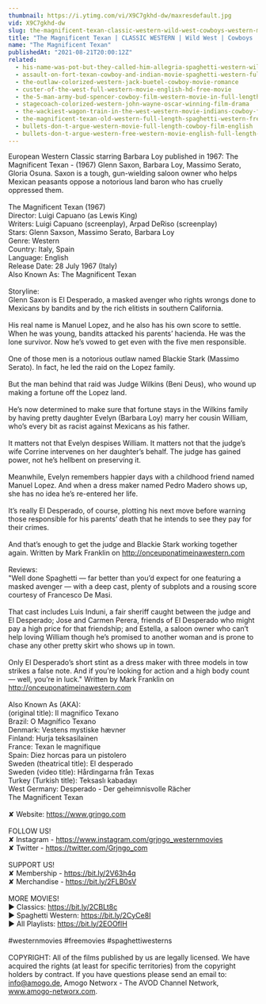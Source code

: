```yaml
---
thumbnail: https://i.ytimg.com/vi/X9C7gkhd-dw/maxresdefault.jpg
vid: X9C7gkhd-dw
slug: the-magnificent-texan-classic-western-wild-west-cowboys-western-movie-english
title: "The Magnificent Texan | CLASSIC WESTERN | Wild West | Cowboys | Western Movie | English"
name: "The Magnificent Texan"
publishedAt: "2021-08-21T20:00:12Z"
related:
  - his-name-was-pot-but-they-called-him-allegria-spaghetti-western-wild-west-film-full-movie
  - assault-on-fort-texan-cowboy-and-indian-movie-spaghetti-western-full-movie-western-movies
  - the-outlaw-colorized-western-jack-buetel-cowboy-movie-romance
  - custer-of-the-west-full-western-movie-english-hd-free-movie
  - the-5-man-army-bud-spencer-cowboy-film-western-movie-in-full-length
  - stagecoach-colorized-western-john-wayne-oscar-winning-film-drama
  - the-wackiest-wagon-train-in-the-west-western-movie-indians-cowboy-film-full-length
  - the-magnificent-texan-old-western-full-length-spaghetti-western-free-youtube-movie
  - bullets-don-t-argue-western-movie-full-length-cowboy-film-english
  - bullets-don-t-argue-western-free-western-movie-english-full-length-feature-film
---
```


European Western Classic starring Barbara Loy published in 1967: The Magnificent Texan - (1967) Glenn Saxon, Barbara Loy, Massimo Serato, Gloria Osuna. Saxon is a tough, gun-wielding saloon owner who helps Mexican peasants oppose a notorious land baron who has cruelly oppressed them.<br />
<br />
The Magnificent Texan (1967)<br />
Director: Luigi Capuano (as Lewis King)<br />
Writers: Luigi Capuano (screenplay), Arpad DeRiso (screenplay) <br />
Stars: Glenn Saxson, Massimo Serato, Barbara Loy <br />
Genre: Western <br />
Country: Italy, Spain<br />
Language: English<br />
Release Date: 28 July 1967 (Italy)<br />
Also Known As: The Magnificent Texan <br />
<br />
Storyline:<br />
Glenn Saxon is El Desperado, a masked avenger who rights wrongs done to Mexicans by bandits and by the rich elitists in southern California.<br />
<br />
His real name is Manuel Lopez, and he also has his own score to settle. When he was young, bandits attacked his parents’ hacienda. He was the lone survivor. Now he’s vowed to get even with the five men responsible.<br />
<br />
One of those men is a notorious outlaw named Blackie Stark (Massimo Serato). In fact, he led the raid on the Lopez family.<br />
<br />
But the man behind that raid was Judge Wilkins (Beni Deus), who wound up making a fortune off the Lopez land.<br />
<br />
He’s now determined to make sure that fortune stays in the Wilkins family by having pretty daughter Evelyn (Barbara Loy) marry her cousin William, who’s every bit as racist against Mexicans as his father.<br />
<br />
It matters not that Evelyn despises William. It matters not that the judge’s wife Corrine intervenes on her daughter’s behalf. The judge has gained power, not he’s hellbent on preserving it.<br />
<br />
Meanwhile, Evelyn remembers happier days with a childhood friend named Manuel Lopez. And when a dress maker named Pedro Madero shows up, she has no idea he’s re-entered her life.<br />
<br />
It’s really El Desperado, of course, plotting his next move before warning those responsible for his parents’ death that he intends to see they pay for their crimes.<br />
<br />
And that’s enough to get the judge and Blackie Stark working together again. Written by Mark Franklin on http://onceuponatimeinawestern.com<br />
<br />
Reviews:<br />
"Well done Spaghetti — far better than you’d expect for one featuring a masked avenger — with a deep cast, plenty of subplots and a rousing score courtesy of Francesco De Masi.<br />
<br />
That cast includes Luis Induni, a fair sheriff caught between the judge and El Desperado; Jose and Carmen Perera, friends of El Desperado who might pay a high price for that friendship; and Estella, a saloon owner who can’t help loving William though he’s promised to another woman and is prone to chase any other pretty skirt who shows up in town.<br />
<br />
Only El Desperado’s short stint as a dress maker with three models in tow strikes a false note. And if you’re looking for action and a high body count — well, you’re in luck." Written by Mark Franklin on http://onceuponatimeinawestern.com<br />
<br />
Also Known As (AKA):<br />
(original title): Il magnifico Texano<br />
Brazil: O Magnífico Texano<br />
Denmark: Vestens mystiske hævner<br />
Finland: Hurja teksasilainen<br />
France: Texan le magnifique<br />
Spain: Diez horcas para un pistolero<br />
Sweden (theatrical title): El desperado<br />
Sweden (video title): Hårdingarna från Texas<br />
Turkey (Turkish title): Teksaslı kabadayı<br />
West Germany: Desperado - Der geheimnisvolle Rächer<br />
 The Magnificent Texan<br />
<br />
✘ Website: https://www.grjngo.com<br />
<br />
FOLLOW US!<br />
✘ Instagram - https://www.instagram.com/grjngo_westernmovies<br />
✘ Twitter - https://twitter.com/Grjngo_com<br />
<br />
SUPPORT US!<br />
✘ Membership - https://bit.ly/2V63h4q<br />
✘ Merchandise - https://bit.ly/2FLB0sV<br />
<br />
MORE MOVIES! <br />
► Classics: https://bit.ly/2CBLt8c <br />
► Spaghetti Western: https://bit.ly/2CyCe8I <br />
► All Playlists: https://bit.ly/2EOOfIH <br />
<br />
#westernmovies #freemovies #spaghettiwesterns<br />
<br />
COPYRIGHT: All of the films published by us are legally licensed. We have acquired the rights (at least for specific territories) from the copyright holders by contract. If you have questions please send an email to: info@amogo.de, Amogo Networx - The AVOD Channel Network, www.amogo-networx.com.